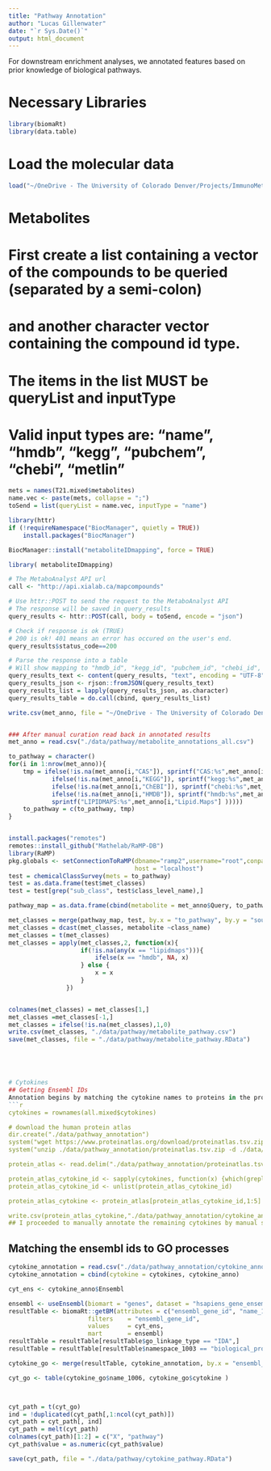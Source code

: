 ```yaml
---
title: "Pathway Annotation"
author: "Lucas Gillenwater"
date: "`r Sys.Date()`"
output: html_document
---
```

For downstream enrichment analyses, we annotated features based on prior knowledge of biological pathways. 

# Necessary Libraries
```r
library(biomaRt)
library(data.table)
```
# Load the molecular data

```r
load("~/OneDrive - The University of Colorado Denver/Projects/ImmunoMetabolicSubtypes/data/processed/T21_mixed_cyt_met.Rdata")

```

# Metabolites
# First create a list containing a vector of the compounds to be queried (separated by a semi-colon)  
# and another character vector containing the compound id type.
# The items in the list MUST be queryList and inputType
# Valid input types are: "name", "hmdb", "kegg", "pubchem", "chebi", "metlin"

``` r
mets = names(T21.mixed$metabolites)
name.vec <- paste(mets, collapse = ";")
toSend = list(queryList = name.vec, inputType = "name")

library(httr)
if (!requireNamespace("BiocManager", quietly = TRUE))
    install.packages("BiocManager")

BiocManager::install("metaboliteIDmapping", force = TRUE)

library( metaboliteIDmapping)

# The MetaboAnalyst API url
call <- "http://api.xialab.ca/mapcompounds"

# Use httr::POST to send the request to the MetaboAnalyst API
# The response will be saved in query_results
query_results <- httr::POST(call, body = toSend, encode = "json")

# Check if response is ok (TRUE)
# 200 is ok! 401 means an error has occured on the user's end.
query_results$status_code==200

# Parse the response into a table
# Will show mapping to "hmdb_id", "kegg_id", "pubchem_id", "chebi_id", "metlin_id", "smiles" 
query_results_text <- content(query_results, "text", encoding = "UTF-8")
query_results_json <- rjson::fromJSON(query_results_text)
query_results_list = lapply(query_results_json, as.character)
query_results_table = do.call(cbind, query_results_list)

write.csv(met_anno, file = "~/OneDrive - The University of Colorado Denver/Projects/ImmunoMetabolicSubtypes/data/pathway/metabolite_annotations.csv", row.names = F)


### After manual curation read back in annotated results
met_anno = read.csv("./data/pathway/metabolite_annotations_all.csv")

to_pathway = character()
for(i in 1:nrow(met_anno)){
	tmp = ifelse(!is.na(met_anno[i,"CAS"]), sprintf("CAS:%s",met_anno[i,"CAS"] ),
			ifelse(!is.na(met_anno[i,"KEGG"]), sprintf("kegg:%s",met_anno[i,"KEGG"]),
			ifelse(!is.na(met_anno[i,"ChEBI"]), sprintf("chebi:%s",met_anno[i,"ChEBI"] ),
		    ifelse(!is.na(met_anno[i,"HMDB"]), sprintf("hmdb:%s",met_anno[i,"HMDB"] ),
			sprintf("LIPIDMAPS:%s",met_anno[i,"Lipid.Maps"] )))))
	to_pathway = c(to_pathway, tmp)
}


install.packages("remotes")
remotes::install_github("Mathelab/RaMP-DB")
library(RaMP)
pkg.globals <- setConnectionToRaMP(dbname="ramp2",username="root",conpass="",
                                   host = "localhost")
test = chemicalClassSurvey(mets = to_pathway)
test = as.data.frame(test$met_classes)
test = test[grep("sub_class", test$class_level_name),]

pathway_map = as.data.frame(cbind(metabolite = met_anno$Query, to_pathway))

met_classes = merge(pathway_map, test, by.x = "to_pathway", by.y = "sourceId", all = T )
met_classes = dcast(met_classes, metabolite ~class_name)
met_classes = t(met_classes)
met_classes = apply(met_classes,2, function(x){
					if(!is.na(any(x == "lipidmaps"))){
						ifelse(x == "hmdb", NA, x)
					} else {
						x = x 
					}
				})


colnames(met_classes) = met_classes[1,]
met_classes =met_classes[-1,]
met_classes = ifelse(!is.na(met_classes),1,0)
write.csv(met_classes, "./data/pathway/metabolite_pathway.csv")
save(met_classes, file = "./data/pathway/metabolite_pathway.RData")





# Cytokines
## Getting Ensembl IDs
Annotation begins by matching the cytokine names to proteins in the protein atlas to get the Ensembl ids. Since mot all of the cytokine names had a perfect match, I had to hand annotate the remaining features. 
```r
cytokines = rownames(all.mixed$cytokines)

# download the human protein atlas
dir.create("./data/pathway_annotation")
system("wget https://www.proteinatlas.org/download/proteinatlas.tsv.zip  -P ./data/pathway_annotation")
system("unzip ./data/pathway_annotation/proteinatlas.tsv.zip -d ./data/pathway_annotation")

protein_atlas <- read.delim("./data/pathway_annotation/proteinatlas.tsv")

protein_atlas_cytokine_id <- sapply(cytokines, function(x) {which(grepl(x, protein_atlas$Gene, ignore.case = T) | grepl(x, protein_atlas$Gene.synonym, ignore.case = T))})
protein_atlas_cytokine_id <- unlist(protein_atlas_cytokine_id)

protein_atlas_cytokine <- protein_atlas[protein_atlas_cytokine_id,1:5]

write.csv(protein_atlas_cytokine,"./data/pathway_annotation/cytokine_annotation_raw.csv")
## I proceeded to manually annotate the remaining cytokines by manual search in the proteinatlas tsv file. The final file was saved as cytokine_annotation_processed.csv

```
## Matching the ensembl ids to GO processes
```r
cytokine_annotation = read.csv("./data/pathway_annotation/cytokine_annotation_processed.csv")
cytokine_annotation = cbind(cytokine = cytokines, cytokine_anno)

cyt_ens <- cytokine_anno$Ensembl

ensembl <- useEnsembl(biomart = "genes", dataset = "hsapiens_gene_ensembl")
resultTable <- biomaRt::getBM(attributes = c("ensembl_gene_id", "name_1006", "go_linkage_type", "namespace_1003"),       
                      filters    = "ensembl_gene_id",       
                      values     = cyt_ens,         
                      mart       = ensembl) 
resultTable = resultTable[resultTable$go_linkage_type == "IDA",]
resultTable = resultTable[resultTable$namespace_1003 == "biological_process",]

cytokine_go <- merge(resultTable, cytokine_annotation, by.x = "ensembl_gene_id", by.y = "Ensembl", all.y = TRUE)

cyt_go <- table(cytokine_go$name_1006, cytokine_go$cytokine )



cyt_path = t(cyt_go)
ind = !duplicated(cyt_path[,1:ncol(cyt_path)])
cyt_path = cyt_path[, ind]
cyt_path = melt(cyt_path)
colnames(cyt_path)[1:2] = c("X", "pathway")
cyt_path$value = as.numeric(cyt_path$value)

save(cyt_path, file = "./data/pathway/cytokine_pathway.RData")


```


